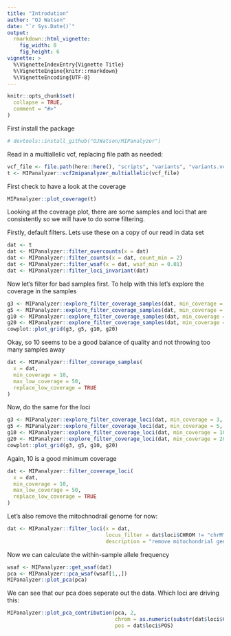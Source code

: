 ```yaml
---
title: "Introdution"
author: "OJ Watson"
date: "`r Sys.Date()`"
output: 
  rmarkdown::html_vignette:
    fig_width: 8 
    fig_height: 6
vignette: >
  %\VignetteIndexEntry{Vignette Title}
  %\VignetteEngine{knitr::rmarkdown}
  %\VignetteEncoding{UTF-8}
---
```


```r
knitr::opts_chunk$set(
  collapse = TRUE,
  comment = "#>"
)
```

First install the package

```r
# devtools::install_github("OJWatson/MIPanalyzer")
```

Read in a multiallelic vcf, replacing file path as needed:

```r
vcf_file <- file.path(here::here(), "scripts", "variants", "variants.vcf.gz")
t <- MIPanalyzer::vcf2mipanalyzer_multiallelic(vcf_file)
```

First check to have a look at the coverage

```r
MIPanalyzer::plot_coverage(t)
```

Looking at the coverage plot, there are some samples and loci that are consistently
so we will have to do some filtering. 

Firstly, default filters. Lets use these on a copy of our read in data set

```r
dat <- t
dat <- MIPanalyzer::filter_overcounts(x = dat)
dat <- MIPanalyzer::filter_counts(x = dat, count_min = 2)
dat <- MIPanalyzer::filter_wsaf(x = dat, wsaf_min = 0.01)
dat <- MIPanalyzer::filter_loci_invariant(dat)
```

Now let's filter for bad samples first. To help with this let's explore the 
coverage in the samples

```r
g3 <- MIPanalyzer::explore_filter_coverage_samples(dat, min_coverage = 3, max_low_coverage = 50)
g5 <- MIPanalyzer::explore_filter_coverage_samples(dat, min_coverage = 5, max_low_coverage = 50)
g10 <- MIPanalyzer::explore_filter_coverage_samples(dat, min_coverage = 10, max_low_coverage = 50)
g20 <- MIPanalyzer::explore_filter_coverage_samples(dat, min_coverage = 20, max_low_coverage = 50)
cowplot::plot_grid(g3, g5, g10, g20)
```

Okay, so 10 seems to be a good balance of quality and not throwing too many samples away

```r
dat <- MIPanalyzer::filter_coverage_samples(
  x = dat,
  min_coverage = 10,
  max_low_coverage = 50,
  replace_low_coverage = TRUE
)
```

Now, do the same for the loci

```r
g3 <- MIPanalyzer::explore_filter_coverage_loci(dat, min_coverage = 3, max_low_coverage = 50)
g5 <- MIPanalyzer::explore_filter_coverage_loci(dat, min_coverage = 5, max_low_coverage = 50)
g10 <- MIPanalyzer::explore_filter_coverage_loci(dat, min_coverage = 10, max_low_coverage = 50)
g20 <- MIPanalyzer::explore_filter_coverage_loci(dat, min_coverage = 20, max_low_coverage = 50)
cowplot::plot_grid(g3, g5, g10, g20)
```

Again, 10 is a good minimum coverage

```r
dat <- MIPanalyzer::filter_coverage_loci(
  x = dat,
  min_coverage = 10,
  max_low_coverage = 50,
  replace_low_coverage = TRUE
)
```

Let's also remove the mitochnodrail genome for now:

```r
dat <- MIPanalyzer::filter_loci(x = dat, 
                                locus_filter = dat$loci$CHROM != "chrM", 
                                description = "remove mitochondrial genome")
```

Now we can calculate the within-sample allele frequency

```r
wsaf <- MIPanalyzer::get_wsaf(dat)
pca <- MIPanalyzer::pca_wsaf(wsaf[1,,])
MIPanalyzer::plot_pca(pca)
```

We can see that our pca does seperate out the data. Which loci are driving this:

```r
MIPanalyzer::plot_pca_contribution(pca, 2, 
                                   chrom = as.numeric(substr(dat$loci$CHROM, 4, 5)), 
                                   pos = dat$loci$POS)
```
